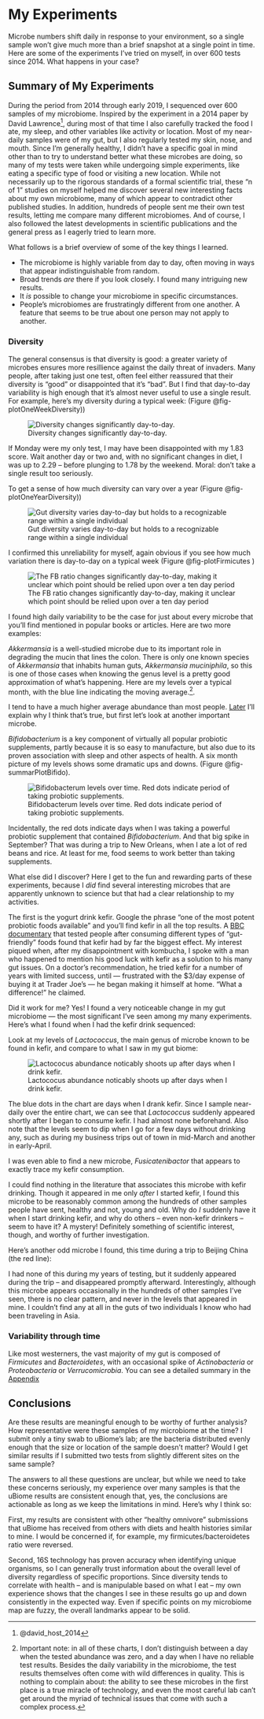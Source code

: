 # My Experiments {#experiments}

Microbe numbers shift daily in response to your environment, so a single sample won't give much more than a brief snapshot at a single point in time. Here are some of the experiments I've tried on myself, in over 600 tests since 2014. What happens in your case?

## Summary of My Experiments {#experimentSummary}

During the period from 2014 through early 2019, I sequenced over 600 samples of my microbiome. Inspired by the experiment in a 2014 paper by David Lawrence[^experiments-1], during most of that time I also carefully tracked the food I ate, my sleep, and other variables like activity or location. Most of my near-daily samples were of my gut, but I also regularly tested my skin, nose, and mouth. Since I'm generally healthy, I didn't have a specific goal in mind other than to try to understand better what these microbes are doing, so many of my tests were taken while undergoing simple experiments, like eating a specific type of food or visiting a new location. While not necessarily up to the rigorous standards of a formal scientific trial, these "n of 1" studies on myself helped me discover several new interesting facts about my own microbiome, many of which appear to contradict other published studies. In addition, hundreds of people sent me their own test results, letting me compare many different microbiomes. And of course, I also followed the latest developments in scientific publications and the general press as I eagerly tried to learn more.

[^experiments-1]: @david_host_2014

What follows is a brief overview of some of the key things I learned.

-   The microbiome is highly variable from day to day, often moving in ways that appear indistinguishable from random.
-   Broad trends *are* there if you look closely. I found many intriguing new results.
-   It *is* possible to change your microbiome in specific circumstances.
-   People's microbiomes are frustratingly different from one another. A feature that seems to be true about one person may not apply to another.

### Diversity

The general consensus is that diversity is good: a greater variety of microbes ensures more resillience against the daily threat of invaders. Many people, after taking just one test, often feel either reassured that their diversity is "good" or disappointed that it's "bad". But I find that day-to-day variability is high enough that it's almost never useful to use a single result. For example, here's my diversity during a typical week: (Figure @fig-plotOneWeekDiversity))

![Diversity changes significantly day-to-day.](assets/psm/plotOneWeekDiversity.png){#fig-plotOneWeekDiversity}

If Monday were my only test, I may have been disappointed with my 1.83 score. Wait another day or two and, with no significant changes in diet, I was up to 2.29 -- before plunging to 1.78 by the weekend. Moral: don't take a single result too seriously.

To get a sense of how much diversity can vary over a year (Figure @fig-plotOneYearDiversity))

![Gut diversity varies day-to-day but holds to a recognizable range within a single individual](assets/psm/plotOneYearDiversity.png){#fig-plotOneYearDiversity}

<!-- ```{r child="Experiments/experiment-kefir.Rmd"} -->

<!-- ``` -->

<!-- ```{r child="Experiments/experiment-travelMexico.Rmd"} -->

<!-- ``` -->

<!-- ```{r child="Experiments/experiment-travelChina.Rmd"} -->

<!-- ``` -->

<!-- ```{r child="Experiments/experiment-camping.Rmd"} -->

<!-- ``` -->

<!-- ```{r child="Experiments/experiment-activity.Rmd"} -->

<!-- # Does my microbiome change depending on how much exercise I get? -->

<!-- ``` -->

<!-- ```{r child="Experiments/experiment-probiotics.Rmd"} -->

<!-- ``` -->

<!-- ```{r child="Experiments/experiment-dentist.Rmd"} -->

<!-- ``` -->

<!-- ```{r child="Experiments/experiment-colon.Rmd"} -->

<!-- ``` -->

<!-- ```{r child="Experiments/experiment-kombucha.Rmd"} -->

<!-- ``` -->

<!-- ```{r child="Experiments/experiment-sleep.Rmd"} -->

<!-- ``` -->

<!-- ```{r child="Experiments/experiment-food.Rmd"} -->

<!-- ``` -->

<!-- ```{r child="Experiments/experiment-dietChange.Rmd"} -->

<!-- ``` -->

<!-- ```{r child="Experiments/experiment-methods.Rmd"} -->

<!-- #How does collection method influence the result? -->

<!-- ``` -->

<!-- ```{r child="Experiments/experiment-sites/microbesInSkin.Rmd"} -->

<!-- # Microbes in the skin -->

<!-- ``` -->

<!-- ```{r child="Experiments/experiment-sites/microbesInMouth.Rmd"} -->

<!-- # Microbes in the mouth -->

<!-- ``` -->

<!-- ```{r child="Experiments/experiment-sites/microbesInNose.Rmd"} -->

<!-- # Microbes in the nose -->

<!-- ``` -->

<!-- ```{r child="Experiments/experiment-other.Rmd"} -->

<!-- ``` -->

I confirmed this unreliability for myself, again obvious if you see how much variation there is day-to-day on a typical week (Figure @fig-plotFirmicutes )

![The FB ratio changes significantly day-to-day, making it unclear which point should be relied upon over a ten day period](assets/psm/plotFirmicutes.png){#fig-plotFirmicutes}

I found high daily variability to be the case for just about every microbe that you'll find mentioned in popular books or articles. Here are two more examples:

*Akkermansia* is a well-studied microbe due to its important role in degrading the mucin that lines the colon. There is only one known species of *Akkermansia* that inhabits human guts, *Akkermansia muciniphila*, so this is one of those cases when knowing the genus level is a pretty good approximation of what's happening. Here are my levels over a typical month, with the blue line indicating the moving average.[^experiments-2].

[^experiments-2]: Important note: in all of these charts, I don't distinguish between a day when the tested abundance was zero, and a day when I have no reliable test results. Besides the daily variability in the microbiome, the test results themselves often come with wild differences in quality. This is nothing to complain about: the ability to see these microbes in the first place is a true miracle of technology, and even the most careful lab can't get around the myriad of technical issues that come with such a complex process.

I tend to have a much higher average abundance than most people. [Later](#caseStudyParkinsons) I'll explain why I think that's true, but first let's look at another important microbe.

*Bifidobacterium* is a key component of virtually all popular probiotic supplements, partly because it is so easy to manufacture, but also due to its proven association with sleep and other aspects of health. A six month picture of my levels shows some dramatic ups and downs. (Figure @fig-summarPlotBifido).

![Bifidobacterum levels over time. Red dots indicate period of taking probiotic supplements.](assets/psm/summarPlotBifido.png){#fig-summarPlotBifido}


Incidentally, the red dots indicate days when I was taking a powerful probiotic supplement that contained *Bifidobacterium*. And that big spike in September? That was during a trip to New Orleans, when I ate a lot of red beans and rice. At least for me, food seems to work better than taking supplements.

What else did I discover? Here I get to the fun and rewarding parts of these experiments, because I *did* find several interesting microbes that are apparently unknown to science but that had a clear relationship to my activities.

The first is the yogurt drink kefir. Google the phrase "one of the most potent probiotic foods available" and you'll find kefir in all the top results. A [BBC documentary](https://www.bbc.com/news/health-38800977) that tested people after consuming different types of "gut-friendly" foods found that kefir had by far the biggest effect. My interest piqued when, after my disappointment with kombucha, I spoke with a man who happened to mention his good luck with kefir as a solution to his many gut issues. On a doctor's recommendation, he tried kefir for a number of years with limited success, until --- frustrated with the \$3/day expense of buying it at Trader Joe's --- he began making it himself at home. "What a difference!" he claimed.

Did it work for me? Yes! I found a very noticeable change in my gut microbiome --- the most significant I've seen among my many experiments. Here's what I found when I had the kefir drink sequenced:

Look at my levels of *Lactococcus*, the main genus of microbe known to be found in kefir, and compare to what I saw in my gut biome:

![Lactococus abundance noticably shoots up after days when I drink kefir.](assets/psm/plotAmountsKefir.png)

The blue dots in the chart are days when I drank kefir. Since I sample near-daily over the entire chart, we can see that *Lactococcus* suddenly appeared shortly after I began to consume kefir. I had almost none beforehand. Also note that the levels seem to dip when I go for a few days without drinking any, such as during my business trips out of town in mid-March and another in early-April.

I was even able to find a new microbe, *Fusicatenibactor* that appears to exactly trace my kefir consumption.

I could find nothing in the literature that associates this microbe with kefir drinking. Though it appeared in me only *after* I started kefir, I found this microbe to be reasonably common among the hundreds of other samples people have sent, healthy and not, young and old. Why do *I* suddenly have it when I start drinking kefir, and why do others -- even non-kefir drinkers -- seem to have it? A mystery! Definitely something of scientific interest, though, and worthy of further investigation.

Here's another odd microbe I found, this time during a trip to Beijing China (the red line):

I had none of this during my years of testing, but it suddenly appeared during the trip -- and disappeared promptly afterward. Interestingly, although this microbe appears occasionally in the hundreds of other samples I've seen, there is no clear pattern, and never in the levels that appeared in mine. I couldn't find any at all in the guts of two individuals I know who had been traveling in Asia.

### Variability through time

Like most westerners, the vast majority of my gut is composed of *Firmicutes* and *Bacteroidetes*, with an occasional spike of *Actinobacteria* or *Proteobacteria* or *Verrucomicrobia*. You can see a detailed summary in the [Appendix](#appendixGut)

## Conclusions

Are these results are meaningful enough to be worthy of further analysis? How representative were these samples of my microbiome at the time? I submit only a tiny swab to uBiome's lab; are the bacteria distributed evenly enough that the size or location of the sample doesn't matter? Would I get similar results if I submitted two tests from slightly different sites on the same sample?

The answers to all these questions are unclear, but while we need to take these concerns seriously, my experience over many samples is that the uBiome results are consistent enough that, yes, the conclusions are actionable as long as we keep the limitations in mind. Here's why I think so:

First, my results are consistent with other "healthy omnivore" submissions that uBiome has received from others with diets and health histories similar to mine. I would be concerned if, for example, my firmicutes/bacteroidetes ratio were reversed.

Second, 16S technology has proven accuracy when identifying unique organisms, so I can generally trust information about the overall level of diversity regardless of specific proportions. Since diversity tends to correlate with health -- and is manipulable based on what I eat -- my own experience shows that the changes I see in these results go up and down consistently in the expected way. Even if specific points on my microbiome map are fuzzy, the overall landmarks appear to be solid.
